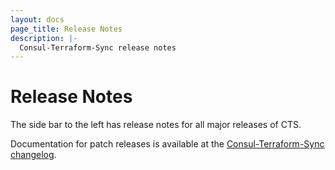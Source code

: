 ```yaml
---
layout: docs
page_title: Release Notes
description: |-
  Consul-Terraform-Sync release notes
---
```


# Release Notes

The side bar to the left has release notes for all major releases of CTS.

Documentation for patch releases is available at the [Consul-Terraform-Sync changelog](https://github.com/hashicorp/consul-terraform-sync/blob/main/CHANGELOG.md).

